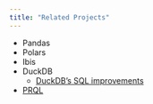 ```yaml
---
title: "Related Projects"
---
```


- Pandas
- Polars
- Ibis
- DuckDB
    - [DuckDB's SQL improvements](https://duckdb.org/2022/05/04/friendlier-sql.html)
- [PRQL](https://prql-lang.org/)

